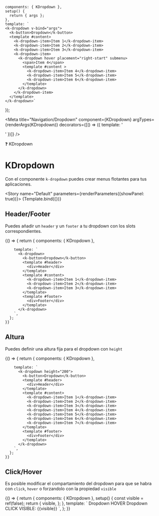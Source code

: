 
    components: { KDropdown },
    setup() {
      return { args };
    },
    template: `
    <k-dropdown v-bind="args">
      <k-button>Dropdown</k-button>
      <template #content>
        <k-dropdown-item>Item 1</k-dropdown-item>
        <k-dropdown-item>Item 2</k-dropdown-item>
        <k-dropdown-item>Item 3</k-dropdown-item>
        <k-dropdown-item>
          <k-dropdown hover placement="right-start" submenu>
            <span>Item 4</span>
            <template #content >
              <k-dropdown-item>Item 4</k-dropdown-item>
              <k-dropdown-item>Item 5</k-dropdown-item>
              <k-dropdown-item>Item 6</k-dropdown-item>
            </template>
          </k-dropdown>
        </k-dropdown-item>
      </template>
    </k-dropdown>`
});

<Meta title="Navigation/Dropdown" component={KDropdown} argTypes={renderArgs(KDropdown)} decorators={[() => ({ template: '<div class="flex items-center justify-center p-10"><story /></div>' })]} />

<SHead image="https://media1.giphy.com/media/3og0IMJcSI8p6hYQXS/giphy.gif?cid=ecf05e47g15et0uaf8y7xuy046e30du8emzh7a0fzses5mo2&rid=giphy.gif&ct=g">❓ KDropdown</SHead>

# KDropdown
Con el componente `k-dropdown` puedes crear menus flotantes para tus aplicaciones.

<Story name="Default" parameters={renderParameters({showPanel: true})}>
  {Template.bind({})}
</Story>

<ArgsTable story="Default" />

## **Header/Footer**
Puedes añadir un `header` y un `footer` a tu dropdown con los slots correspondientes.

<Canvas>
  <Story name="Header/Footer" argTypes={renderArgs(KDropdown, {}, true)} parameters={renderParameters({showPanel: false})}>
    {() => {
      return {
        components: { KDropdown },
   
        template: `
          <k-dropdown>
            <k-button>Dropdown</k-button>
            <template #header>
              <div>Header</div>
            </template>
            <template #content>
              <k-dropdown-item>Item 1</k-dropdown-item>
              <k-dropdown-item>Item 2</k-dropdown-item>
              <k-dropdown-item>Item 3</k-dropdown-item>
            </template>
            <template #footer>
              <div>Footer</div>
            </template>
          </k-dropdown>
        `,
      };
    }}
  </Story>
</Canvas>


## **Altura**
Puedes definir una altura fija para el dropdown con `height`

<Canvas>
  <Story name="Height" argTypes={renderArgs(KDropdown, {}, true)} parameters={renderParameters({showPanel: false})}>
    {() => {
      return {
        components: { KDropdown },
   
        template: `
          <k-dropdown height="200">
            <k-button>Dropdown</k-button>
            <template #header>
              <div>Header</div>
            </template>
            <template #content>
              <k-dropdown-item>Item 1</k-dropdown-item>
              <k-dropdown-item>Item 2</k-dropdown-item>
              <k-dropdown-item>Item 3</k-dropdown-item>
              <k-dropdown-item>Item 4</k-dropdown-item>
              <k-dropdown-item>Item 5</k-dropdown-item>
              <k-dropdown-item>Item 6</k-dropdown-item>
              <k-dropdown-item>Item 7</k-dropdown-item>
            </template>
            <template #footer>
              <div>Footer</div>
            </template>
          </k-dropdown>
        `,
      };
    }}
  </Story>
</Canvas>

## **Click/Hover**
Es posible modificar el compartamiento del dropdown para que se habra con `click`, `hover` o forzandolo con la propiedad `visible`

<Canvas>
  <Story name="Method" argTypes={renderArgs(KDropdown, {}, true)} parameters={renderParameters({showPanel: false})}>
    {() => {
      return {
        components: { KDropdown },
        setup() {
          const visible = ref(false);
          return {
            visible,
          };
        },
        template: `
          <k-dropdown hover>
            <k-button class="mr-4">Dropdown HOVER</k-button>
            <template #header>
              <div>Header</div>
            </template>
            <template #content>
              <k-dropdown-item>Item 1</k-dropdown-item>
              <k-dropdown-item>Item 2</k-dropdown-item>
              <k-dropdown-item>Item 3</k-dropdown-item>
            </template>
            <template #footer>
              <div>Footer</div>
            </template>
          </k-dropdown>
          <k-dropdown click>
            <k-button class="mr-4">Dropdown CLICK</k-button>
            <template #header>
              <div>Header</div>
            </template>
            <template #content>
              <k-dropdown-item>Item 1</k-dropdown-item>
              <k-dropdown-item>Item 2</k-dropdown-item>
              <k-dropdown-item>Item 3</k-dropdown-item>
            </template>
            <template #footer>
              <div>Footer</div>
            </template>
          </k-dropdown>
          <k-dropdown :visible="visible">
            <k-button @click="visible = !visible">VISIBLE: {{visible}}</k-button>
            <template #header>
              <div>Header</div>
            </template>
            <template #content>
              <k-dropdown-item>Item 1</k-dropdown-item>
              <k-dropdown-item>Item 2</k-dropdown-item>
              <k-dropdown-item>Item 3</k-dropdown-item>
            </template>
            <template #footer>
              <div>Footer</div>
            </template>
          </k-dropdown>
        `,
      };
    }}
  </Story>
</Canvas>